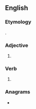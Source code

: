 ==English==

===Etymology===
{{suffix|calm|est|lang=en}}.

===Adjective===
{{head|en|adjective superlative form}}

# {{en-superlative of|calm}}

===Verb===
{{head|en|verb form}}

# {{en-archaic second-person singular of|calm|lang=en}}

===Anagrams===
* {{anagrams|en|a=acelmst|camlets}}